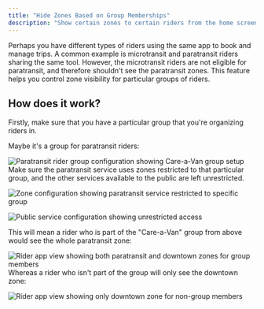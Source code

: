 ```yaml
---
title: "Hide Zones Based on Group Memberships"
description: "Show certain zones to certain riders from the home screen of the rider app."
---
```


Perhaps you have different types of riders using the same app to book and manage trips. A common example is microtransit and paratransit riders sharing the same tool. However, the microtransit riders are not eligible for paratransit, and therefore shouldn't see the paratransit zones. This feature helps you control zone visibility for particular groups of riders. 

## How does it work?

Firstly, make sure that you have a particular group that you're organizing riders in. 

Maybe it's a group for paratransit riders:

![Paratransit rider group configuration showing Care-a-Van group setup](https://downloads.intercomcdn.com/i/o/wyxobwoi/1354608047/c34281be4de1573e1746bedf6a55/Screenshot+2025-01-28+at+8_47_36%E2%80%AFPM.png?expires=1753820100&signature=1e519d38174feab32f63c9bf550c70280d5ea64ac8d4b3f1b8f174b290892b99&req=dSMiEs9%2BlYFbXvMW1HO4zUbnG2XvaaoHviW0Pel%2BNI%2BQ9unoeGS0ptODAgUv%0AmqLY%0A)Make sure the paratransit service uses zones restricted to that particular group, and the other services available to the public are left unrestricted. 

![Zone configuration showing paratransit service restricted to specific group](https://downloads.intercomcdn.com/i/o/wyxobwoi/1354617670/9abf51c21ac1e863d3f88df226ab/Screenshot+2025-01-28+at+8_55_28%E2%80%AFPM.png?expires=1753820100&signature=46b4fb51f3285dab40e336b0801884126a0562adec0391235b5345fe03781490&req=dSMiEs9%2FmodYWfMW1HO4zfYLUq3Kn26E9Na63ZV56xDFkaSjw%2Bm4ugLEy13M%0AT8ey%0A)

![Public service configuration showing unrestricted access](https://downloads.intercomcdn.com/i/o/wyxobwoi/1354617981/50e20ceb1642883d2e1d6c4179e5/Screenshot+2025-01-28+at+8_55_44%E2%80%AFPM.png?expires=1753820100&signature=a84e080990daa7421d7e49d65aaf73834c27a66b568f60e82275392aee8d08c2&req=dSMiEs9%2FmohXWPMW1HO4zTHGgcXHVIJj%2BZlKvisCfMBxpxq%2FHYdjn8w4Ogmd%0AE6od%0A)

This will mean a rider who is part of the "Care-a-Van" group from above would see the whole paratransit zone:

![Rider app view showing both paratransit and downtown zones for group members](https://downloads.intercomcdn.com/i/o/wyxobwoi/1354618689/bbab4571dcc6e18c56ca7b609f6a/Screenshot+2025-01-28+at+8_56_16%E2%80%AFPM.png?expires=1753820100&signature=f93fdf58132dcb1681dc4af1853c21a96d03d8f3838a1df2915ddac94a5a3a14&req=dSMiEs9%2FlYdXUPMW1HO4zS%2BuOU9QfLiuknxWVLMCuMlROXYMus6hqvb7kETQ%0AEBj6%0A)Whereas a rider who isn't part of the group will only see the downtown zone: 

![Rider app view showing only downtown zone for non-group members](https://downloads.intercomcdn.com/i/o/wyxobwoi/1354619306/aaac5944e4ead670082ef08f2cbe/Screenshot+2025-01-28+at+8_56_49%E2%80%AFPM.png?expires=1753820100&signature=a07b668983063560d589960136674f969486ea6b8241022223a4938024780128&req=dSMiEs9%2FlIJfX%2FMW1HO4zfBbEFhrd1gJPuufHhB6vEmzS1RmBvoj3IJkVgIV%0A3HWy%0A)
